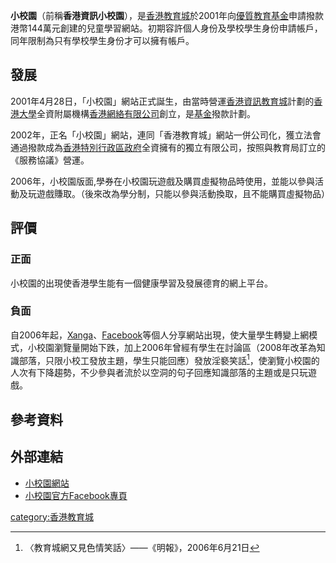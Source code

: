 {{Refimprove |time=2010-12-23T11:30:07+00:00 }}
{{Expand |time=2010-12-23T11:30:07+00:00 }}
{{Infobox website
|name= 小校園
|image=
|caption=
|owner=[[香港教育城|香港教育城]]、[[優質教育基金|優質教育基金]]
|launch_date=2001年
|type=[[教育|教育]]网站
}}

'''小校園'''（前稱'''香港資訊小校園'''），是[[香港教育城|香港教育城]]於2001年向[[優質教育基金|優質教育基金]]申請撥款港幣144萬元創建的兒童學習網站。初期容許個人身份及學校學生身份申請帳戶，同年限制為只有學校學生身份才可以擁有帳戶。

==發展==
2001年4月28日，「小校園」網站正式誕生，由當時營運[[香港資訊教育城|香港資訊教育城]]計劃的[[香港大學|香港大學]]全資附屬機構[[香港網絡有限公司|香港網絡有限公司]]創立，是[[基金|基金]]撥款計劃。

2002年，正名「小校園」網站，連同「香港教育城」網站一併公司化，獲立法會通過撥款成為[[香港特別行政區政府|香港特別行政區政府]]全資擁有的獨立有限公司，按照與教育局訂立的《服務協議》營運。

2006年，小校園版面,學券在小校園玩遊戲及購買虛擬物品時使用，並能以參與活動及玩遊戲賺取。（後來改為學分制，只能以參與活動換取，且不能購買虛擬物品）

==評價==
===正面===
小校園的出現使香港學生能有一個健康學習及發展德育的網上平台。

===負面===
自2006年起，[[Xanga|Xanga]]、[[Facebook|Facebook]]等個人分享網站出現，使大量學生轉變上網模式，小校園瀏覽量開始下跌，加上2006年曾經有學生在討論區（2008年改革為知識部落，只限小校工發放主題，學生只能回應）發放淫褻笑話<ref>〈教育城網又見色情笑話〉——《明報》，2006年6月21日</ref>，使瀏覽小校園的人次有下降趨勢，不少參與者流於以空洞的句子回應知識部落的主題或是只玩遊戲。

==參考資料==
<references/>

==外部連結==
*[https://www.smallcampus.net/ 小校園網站] {{Wayback|url=https://www.smallcampus.net/ |date=20210822040058 }}
*[http://www.facebook.com/www.smallcampus.net 小校園官方Facebook專頁]

[[category:香港教育城|category:香港教育城]]